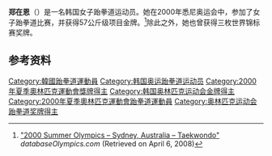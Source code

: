 {{Infobox sportsperson
| name           = 郑在恩
| sport          = [[跆拳道|跆拳道]]
| show-medals    = yes
| medaltemplates = 
{{MedalGold| [[2000年夏季奥林匹克运动会|2000年 悉尼]]|[[2000年夏季奥林匹克运动会跆拳道比赛|57公斤]]}}
}}

'''郑在恩'''（{{bd|1980年|1月11日||}}）是一名韩国女子跆拳道运动员。她在2000年悉尼奥运会中，参加了女子跆拳道比赛，并获得57公斤级项目金牌。<ref name=db-ol-TKD2000>[http://www.databaseolympics.com/games/gamessport.htm?g=25&sp=TKD "2000 Summer Olympics – Sydney, Australia – Taekwondo"] {{webarchive|url=https://web.archive.org/web/20080823081100/http://www.databaseolympics.com/games/gamessport.htm?g=25&sp=TKD |date=2008-08-23 }} ''databaseOlympics.com'' (Retrieved on April 6, 2008)</ref>除此之外，她也曾获得三枚世界锦标赛奖牌。

==参考资料==
{{reflist}}
{{DEFAULTSORT:Jung Jae-eun}}
[[Category:韓國跆拳道運動員|Category:韓國跆拳道運動員]]
[[Category:韩国奥运跆拳道运动员|Category:韩国奥运跆拳道运动员]]
[[Category:2000年夏季奧林匹克運動會獎牌得主|Category:2000年夏季奧林匹克運動會獎牌得主]]
[[Category:韩国奥林匹克运动会金牌得主|Category:韩国奥林匹克运动会金牌得主]]
[[Category:2000年夏季奧林匹克運動會跆拳道運動員|Category:2000年夏季奧林匹克運動會跆拳道運動員]]
[[Category:奥林匹克运动会跆拳道奖牌得主|Category:奥林匹克运动会跆拳道奖牌得主]]